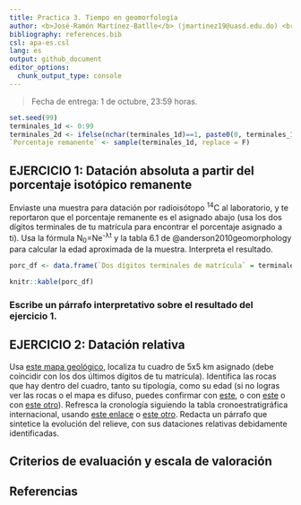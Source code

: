 ```yaml
---
title: Practica 3. Tiempo en geomorfología
author: <b>José-Ramón Martínez-Batlle</b> (jmartinez19@uasd.edu.do) <br> Facultad de Ciencias, Universidad Autónoma de Santo Domingo (UASD) <br> Santo Domingo, República Dominicana
bibliography: references.bib
csl: apa-es.csl
lang: es
output: github_document
editor_options: 
  chunk_output_type: console
---
```


<!-- Este archivo se genera a partir de otro del mismo nombre con extensión .Rmd. Por favor, edita ese archivo. -->

> Fecha de entrega: 1 de octubre, 23:59 horas.


```r
set.seed(99)
terminales_1d <- 0:99
terminales_2d <- ifelse(nchar(terminales_1d)==1, paste0(0, terminales_1d), terminales_1d)
`Porcentaje remanente` <- sample(terminales_1d, replace = F)
```



## EJERCICIO 1: Datación absoluta a partir del porcentaje isotópico remanente

Enviaste una muestra para datación por radioisótopo <sup>14</sup>C al laboratorio, y te reportaron que el porcentaje remanente es el asignado abajo (usa los dos dígitos terminales de tu matrícula para encontrar el porcentaje asignado a ti). Usa la fórmula N<sub>0</sub>=Ne<sup>-&lambda;t</sup> y la tabla 6.1 de @anderson2010geomorphology para calcular la edad aproximada de la muestra. Interpreta el resultado.

```r
porc_df <- data.frame(`Dos dígitos terminales de matrícula` = terminales_2d, `Porcentaje remanente`, check.names = F)
```

```r
knitr::kable(porc_df)
```


### Escribe un párrafo interpretativo sobre el resultado del ejercicio 1.


## EJERCICIO 2: Datación relativa

Usa [este mapa geológico](data/practica-03/practica-03.jpg), localiza tu cuadro de 5x5 km asignado (debe coincidir con los dos últimos dígitos de tu matrícula). Identifica las rocas que hay dentro del cuadro, tanto su tipología, como su edad (si no logras ver las rocas o el mapa es difuso, puedes confirmar con [este](https://drive.google.com/file/d/1NKyZjxzIedFq6Lq0bx-2YrGq5PtMh_r7/view), o con [este](data/practica-03/geo250k.jpg) o con [este otro](data/practica-03/geo250k.tif)). Refresca la cronología siguiendo la tabla cronoestratigráfica internacional, usando [este enlace](data/practica-03/tabla-cronoestratigrafica-2021.pdf) o [este otro](https://stratigraphy.org/ICSchart/ChronostratChart2021-05Spanish.pdf). Redacta un párrafo que sintetice la evolución del relieve, con sus dataciones relativas debidamente identificadas.


## Criterios de evaluación y escala de valoración



## Referencias
